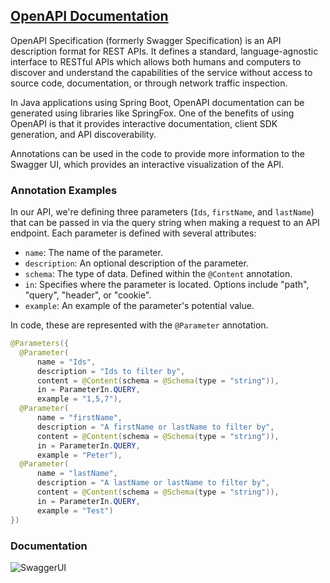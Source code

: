 ## [OpenAPI Documentation](/architecture/components/swagger)

OpenAPI Specification (formerly Swagger Specification) is an API description format for REST APIs. It defines a standard, language-agnostic interface to RESTful APIs which allows both humans and computers to discover and understand the capabilities of the service without access to source code, documentation, or through network traffic inspection.

In Java applications using Spring Boot, OpenAPI documentation can be generated using libraries like SpringFox. One of the benefits of using OpenAPI is that it provides interactive documentation, client SDK generation, and API discoverability.

Annotations can be used in the code to provide more information to the Swagger UI, which provides an interactive visualization of the API.

### Annotation Examples

In our API, we're defining three parameters (`Ids`, `firstName`, and `lastName`) that can be passed in via the query string when making a request to an API endpoint. Each parameter is defined with several attributes:

- `name`: The name of the parameter.
- `description`: An optional description of the parameter.
- `schema`: The type of data. Defined within the `@Content` annotation.
- `in`: Specifies where the parameter is located. Options include "path", "query", "header", or "cookie".
- `example`: An example of the parameter's potential value.

In code, these are represented with the `@Parameter` annotation.

```java copy
@Parameters({
  @Parameter(
      name = "Ids",
      description = "Ids to filter by",
      content = @Content(schema = @Schema(type = "string")),
      in = ParameterIn.QUERY,
      example = "1,5,7"),
  @Parameter(
      name = "firstName",
      description = "A firstName or lastName to filter by",
      content = @Content(schema = @Schema(type = "string")),
      in = ParameterIn.QUERY,
      example = "Peter"),
  @Parameter(
      name = "lastName",
      description = "A lastName or lastName to filter by",
      content = @Content(schema = @Schema(type = "string")),
      in = ParameterIn.QUERY,
      example = "Test")
})
```

### Documentation

![SwaggerUI](../../../../public/images/swaggerapi.png)


